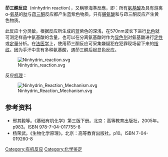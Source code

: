 {{no footnotes|time=2015-04-26T07:59:05+00:00}}
'''茚三酮反应'''（ninhydrin reaction），又稱寧海準反應，即：所有[[氨基酸|氨基酸]]及具有游离α-[[氨基|氨基]]的[[肽|肽]]与[[茚三酮|茚三酮]]反应都产生蓝紫色物质，只有[[脯氨酸|脯氨酸]]和与茚三酮反应产生黄色物质。

此反应十分灵敏，根据反应所生成的蓝紫色的深浅，在570nm波长下进行[[比色|比色]]就可测定样品中氨基酸的含量，也可以在分离氨基酸时作为[[显色剂|显色剂]]对氨基酸进行[[定性|定性]]或[[定量|定量]]分析。在[[法医学|法医学]]上，使用茚三酮反应可采集嫌疑犯在犯罪现场留下来的[[指纹|指纹]]。因为手汗中含有多种氨基酸，遇茚三酮后起显色反应。

[[File:Ninhydrin_reaction.svg|center]]

反应[[机理|机理]]：

[[File:Ninhydrin_Reaction_Mechanism.svg|center]]

==参考资料==
<div class="references-small">
* 邢其毅等。《基础有机化学》第三版下册。北京：高等教育出版社，2005年。p983。ISBN 978-7-04-017755-8
* 杨荣武。《生物化学原理》。北京：高等教育出版社。p10。ISBN 7-04-019260-8
</div>

[[Category:有机反应|Category:有机反应]]
[[Category:化学鉴定|Category:化学鉴定]]